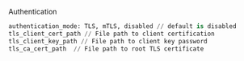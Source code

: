 Authentication
```python
authentication_mode: TLS, mTLS, disabled // default is disabled
tls_client_cert_path // File path to client certification 
tls_client_key_path // File path to client key password
tls_ca_cert_path  // File path to root TLS certificate
```


